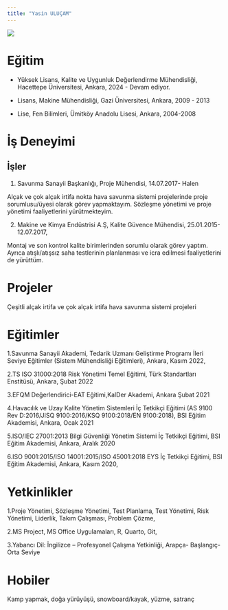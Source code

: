 ```yaml
---
title: "Yasin ULUÇAM"
---
```


![](/assets/images/ulucam_yasin_photo.png){fig-align="center"}

# Eğitim

-   Yüksek Lisans, Kalite ve Uygunluk Değerlendirme Mühendisliği, Hacettepe Üniversitesi, Ankara, 2024 - Devam ediyor.

-   Lisans, Makine Mühendisliği, Gazi Üniversitesi, Ankara, 2009 - 2013

-   Lise, Fen Bilimleri, Ümitköy Anadolu Lisesi, Ankara, 2004-2008

# İş Deneyimi

## İşler

1.  Savunma Sanayii Başkanlığı, Proje Mühendisi, 14.07.2017- Halen

Alçak ve çok alçak irtifa nokta hava savunma sistemi projelerinde proje sorumlusu/üyesi olarak görev yapmaktayım. Sözleşme yönetimi ve proje yönetimi faaliyetlerini yürütmekteyim.

2.  Makine ve Kimya Endüstrisi A.Ş, Kalite Güvence Mühendisi, 25.01.2015-12.07.2017,

Montaj ve son kontrol kalite birimlerinden sorumlu olarak görev yaptım. Ayrıca atışlı/atışsız saha testlerinin planlanması ve icra edilmesi faaliyetlerini de yürüttüm.

# Projeler

Çeşitli alçak irtifa ve çok alçak irtifa hava savunma sistemi projeleri

# Eğitimler

1.Savunma Sanayii Akademi, Tedarik Uzmanı Geliştirme Programı İleri Seviye Eğitimler (Sistem Mühendisliği Eğitimleri), Ankara, Kasım 2022,

2.TS ISO 31000:2018 Risk Yönetimi Temel Eğitimi, Türk Standartları Enstitüsü, Ankara, Şubat 2022

3.EFQM Değerlendirici-EAT Eğitimi,KalDer Akademi, Ankara Şubat 2021

4.Havacılık ve Uzay Kalite Yönetim Sistemleri İç Tetkikçi Eğitimi (AS 9100 Rev D:2016/JISQ 9100:2016/KSQ 9100:2018/EN 9100:2018), BSI Eğitim Akademisi, Ankara, Ocak 2021

5.ISO/IEC 27001:2013 Bilgi Güvenliği Yönetim Sistemi İç Tetkikçi Eğitimi, BSI Eğitim Akademisi, Ankara, Aralık 2020

6.ISO 9001:2015/ISO 14001:2015/ISO 45001:2018 EYS İç Tetkikçi Eğitimi, BSI Eğitim Akademisi, Ankara, Kasım 2020,

# Yetkinlikler

1.Proje Yönetimi, Sözleşme Yönetimi, Test Planlama, Test Yönetimi, Risk Yönetimi, Liderlik, Takım Çalışması, Problem Çözme,

2.MS Project, MS Office Uygulamaları, R, Quarto, Git,

3.Yabancı Dil: İngilizce – Profesyonel Çalışma Yetkinliği, Arapça- Başlangıç-Orta Seviye

# Hobiler

Kamp yapmak, doğa yürüyüşü, snowboard/kayak, yüzme, satranç
